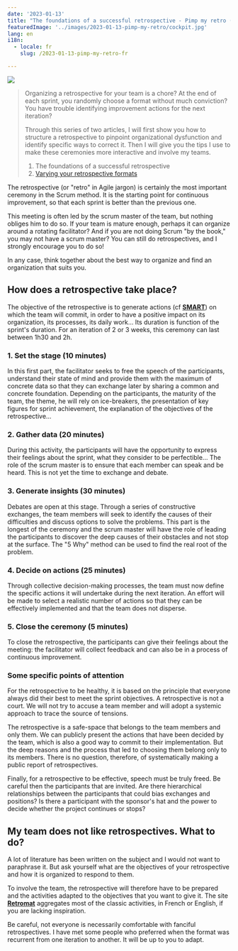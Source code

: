 ```yaml
---
date: '2023-01-13'
title: "The foundations of a successful retrospective - Pimp my retro (1/2)"
featuredImage: '../images/2023-01-13-pimp-my-retro/cockpit.jpg'
lang: en
i18n:
  - locale: fr
    slug: /2023-01-13-pimp-my-retro-fr

---
```


<Image align="right" caption="Photo by Samuele Errico">

![](../images/2023-01-13-pimp-my-retro/cockpit.jpg)

</Image>

> Organizing a retrospective for your team is a chore? At the end of each sprint, you randomly choose a format without much conviction? You have trouble identifying improvement actions for the next iteration?
> 
> Through this series of two articles, I will first show you how to structure a retrospective to pinpoint organizational dysfunction and identify specific ways to correct it. Then I will give you the tips I use to make these ceremonies more interactive and involve my teams.
> 1. The foundations of a successful retrospective
> 2. [Varying your retrospective formats](/en/2023-01-24-pimp-my-retro-fr-2)

The retrospective (or "retro" in Agile jargon) is certainly the most important ceremony in the Scrum method. It is the starting point for continuous improvement, so that each sprint is better than the previous one.

This meeting is often led by the scrum master of the team, but nothing obliges him to do so. If your team is mature enough, perhaps it can organize around a rotating facilitator? And if you are not doing Scrum "by the book," you may not have a scrum master? You can still do retrospectives, and I strongly encourage you to do so!

In any case, think together about the best way to organize and find an organization that suits you.

## **How does a retrospective take place?**

The objective of the retrospective is to generate actions (cf **[SMART](https://en.wikipedia.org/wiki/SMART_criteria)**) on which the team will commit, in order to have a positive impact on its organization, its processes, its daily work... Its duration is function of the sprint's duration. For an iteration of 2 or 3 weeks, this ceremony can last between 1h30 and 2h.

### 1. Set the stage (10 minutes)

In this first part, the facilitator seeks to free the speech of the participants, understand their state of mind and provide them with the maximum of concrete data so that they can exchange later by sharing a common and concrete foundation. Depending on the participants, the maturity of the team, the theme, he will rely on ice-breakers, the presentation of key figures for sprint achievement, the explanation of the objectives of the retrospective…

### 2. Gather data (20 minutes)

During this activity, the participants will have the opportunity to express their feelings about the sprint, what they consider to be perfectible... The role of the scrum master is to ensure that each member can speak and be heard. This is not yet the time to exchange and debate.

### **3. Generate** insights **(30 minutes)**

Debates are open at this stage. Through a series of constructive exchanges, the team members will seek to identify the causes of their difficulties and discuss options to solve the problems. This part is the longest of the ceremony and the scrum master will have the role of leading the participants to discover the deep causes of their obstacles and not stop at the surface. The "5 Why" method can be used to find the real root of the problem.

### **4. Decide on actions (25 minutes)**

Through collective decision-making processes, the team must now define the specific actions it will undertake during the next iteration. An effort will be made to select a realistic number of actions so that they can be effectively implemented and that the team does not disperse.

### **5. Close the ceremony (5 minutes)**

To close the retrospective, the participants can give their feelings about the meeting: the facilitator will collect feedback and can also be in a process of continuous improvement.

### **Some specific points of attention**

For the retrospective to be healthy, it is based on the principle that everyone always did their best to meet the sprint objectives. A retrospective is not a court. We will not try to accuse a team member and will adopt a systemic approach to trace the source of tensions.

The retrospective is a safe-space that belongs to the team members and only them. We can publicly present the actions that have been decided by the team, which is also a good way to commit to their implementation. But the deep reasons and the process that led to choosing them belong only to its members. There is no question, therefore, of systematically making a public report of retrospectives.

Finally, for a retrospective to be effective, speech must be truly freed. Be careful then the participants that are invited. Are there hierarchical relationships between the participants that could bias exchanges and positions? Is there a participant with the sponsor's hat and the power to decide whether the project continues or stops?

## **My team does not like retrospectives. What to do?**

A lot of literature has been written on the subject and I would not want to paraphrase it. But ask yourself what are the objectives of your retrospective and how it is organized to respond to them.

To involve the team, the retrospective will therefore have to be prepared and the activities adapted to the objectives that you want to give it. The site **[Retromat](https://retromat.org/en/)** aggregates most of the classic activities, in French or English, if you are lacking inspiration.

Be careful, not everyone is necessarily comfortable with fanciful retrospectives. I have met some people who preferred when the format was recurrent from one iteration to another. It will be up to you to adapt.